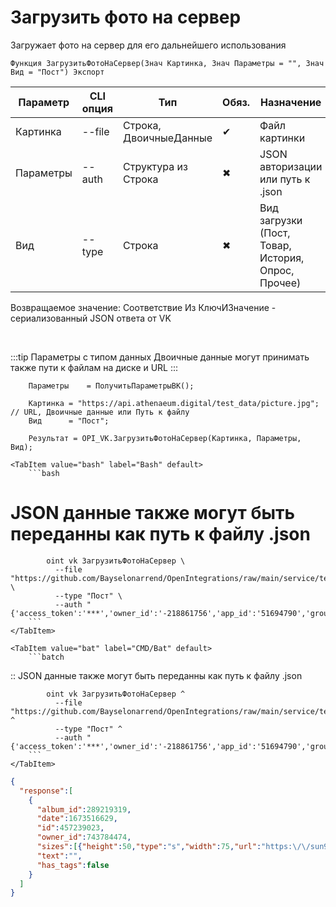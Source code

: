 ﻿---
sidebar_position: 11
---


# Загрузить фото на сервер
 Загружает фото на сервер для его дальнейшего использования



`Функция ЗагрузитьФотоНаСервер(Знач Картинка, Знач Параметры = "", Знач Вид = "Пост") Экспорт`

  | Параметр | CLI опция | Тип | Обяз. | Назначение |
  |-|-|-|-|-|
  | Картинка | --file | Строка, ДвоичныеДанные | &#x2714; | Файл картинки |
  | Параметры | --auth | Структура из Строка | &#x2716; | JSON авторизации или путь к .json |
  | Вид | --type | Строка | &#x2716; | Вид загрузки (Пост, Товар, История, Опрос, Прочее) |

  
  Возвращаемое значение:   Соответствие Из КлючИЗначение - сериализованный JSON ответа от VK

<br/>

:::tip
Параметры с типом данных Двоичные данные могут принимать также пути к файлам на диске и URL
:::
<br/>


```bsl title="Пример кода"
    Параметры    = ПолучитьПараметрыВК();

    Картинка = "https://api.athenaeum.digital/test_data/picture.jpg"; // URL, Двоичные данные или Путь к файлу
    Вид      = "Пост";

    Результат = OPI_VK.ЗагрузитьФотоНаСервер(Картинка, Параметры, Вид);
```
    

 <Tabs>
  
    <TabItem value="bash" label="Bash" default>
        ```bash
# JSON данные также могут быть переданны как путь к файлу .json

            oint vk ЗагрузитьФотоНаСервер \
              --file "https://github.com/Bayselonarrend/OpenIntegrations/raw/main/service/test_data/picture.jpg" \
              --type "Пост" \
              --auth "{'access_token':'***','owner_id':'-218861756','app_id':'51694790','group_id':'218861756'}"
        ```
    </TabItem>
  
    <TabItem value="bat" label="CMD/Bat" default>
        ```batch
:: JSON данные также могут быть переданны как путь к файлу .json

            oint vk ЗагрузитьФотоНаСервер ^
              --file "https://github.com/Bayselonarrend/OpenIntegrations/raw/main/service/test_data/picture.jpg" ^
              --type "Пост" ^
              --auth "{'access_token':'***','owner_id':'-218861756','app_id':'51694790','group_id':'218861756'}"
        ```
    </TabItem>
</Tabs>


```json title="Результат"
{
  "response":[
    {
      "album_id":289219319,
      "date":1673516629,
      "id":457239023,
      "owner_id":743784474,
      "sizes":[{"height":50,"type":"s","width":75,"url":"https:\/\/sun9-west.userapi.com\/sun9-45\/s\/v1\/ig2\/Vus7E6r8jZjgv5E9bnuM6fbvL9U_NP4-goegNOaEy8t4Z1DnzofjER9exwblecB6Hxb3EUbWv7lQvxdRaErZGoT3.jpg?size=75x50&quality=96&type=album"},{"height":87,"type":"m","width":130,"url":"https:\/\/sun9-west.userapi.com\/sun9-45\/s\/v1\/ig2\/JTtJ-M4Y1Md4nbNyY6QNKBjs9xleCGkDwGw-NuMvLV0DKfQrPb_xN7QcfazSTrBcZ-_JzsJ21pTuLI7Slr8m9HcB.jpg?size=130x87&quality=96&type=album"},{"height":402,"type":"x","width":604,"url":"https:\/\/sun9-west.userapi.com\/sun9-45\/s\/v1\/ig2\/2DBzUBeOMpydPcypQFkirgj6g9mzsj8le0qsrWQ_lPX3zNQN1229bLivxf26ya-91HF9D57exLSnkSnJwUxJdUBN.jpg?size=604x402&quality=96&type=album"},{"height":537,"type":"y","width":807,"url":"https:\/\/sun9-west.userapi.com\/sun9-45\/s\/v1\/ig2\/Biye5eNVG4UA_ymuN60MU6Qp26yO7rYp0WB-ch55oxkaATpXs4Kmqqznz1keCYHg_BHyvPhyrSGyK3zRK29LoVKH.jpg?size=807x537&quality=96&type=album"},{"height":852,"type":"z","width":1280,"url":"https:\/\/sun9-west.userapi.com\/sun9-45\/s\/v1\/ig2\/O-BkqGyWMw2ZKcOyYz8sH543Ihkws7mAn6x76JYh0mVW2MCR9x9eig_AS6gT6OLeySlvewx5oyri1Ejj0uNhJuKo.jpg?size=1280x852&quality=96&type=album"},{"height":1704,"type":"w","width":2560,"url":"https:\/\/sun9-west.userapi.com\/sun9-45\/s\/v1\/ig2\/o5klH0kpqicWBkDGQl_ch2j8VRpW69xrnq_PXw823wrMYc2qnXQLuDZeECtcKSaka1gfCpP9smoz7XwGAMDTk7vo.jpg?size=2560x1704&quality=96&type=album"},{"height":87,"type":"o","width":130,"url":"https:\/\/sun9-west.userapi.com\/sun9-45\/s\/v1\/ig2\/JTtJ-M4Y1Md4nbNyY6QNKBjs9xleCGkDwGw-NuMvLV0DKfQrPb_xN7QcfazSTrBcZ-_JzsJ21pTuLI7Slr8m9HcB.jpg?size=130x87&quality=96&type=album"},{"height":133,"type":"p","width":200,"url":"https:\/\/sun9-west.userapi.com\/sun9-45\/s\/v1\/ig2\/dFvcZ_sYZeMJtmvotINsevf_0x4KbDxo-jcrZojRQtebIKvM0juMU9U9NjybaidOukkrImr2CWcW8u6IHdlceWKD.jpg?size=200x133&quality=96&type=album"},{"height":213,"type":"q","width":320,"url":"https:\/\/sun9-west.userapi.com\/sun9-45\/s\/v1\/ig2\/GglL_Kv0x1_rnPwXwtTPZUMFg9sT_JB9xUSUeNvNIRapPRhGvQbQAaCwD57WBhUKU8sPD6-BhyadPIXaALqERkS1.jpg?size=320x213&quality=96&type=album"},{"height":340,"type":"r","width":510,"url":"https:\/\/sun9-west.userapi.com\/sun9-45\/s\/v1\/ig2\/LnQwirb-SUb689R2k90Q8MwuwHJ0tfO03a0IkCeXObaQERRE2-UUyLBCTTLme2qkLcxXAekHVbkLMEZhRq5E6Ggr.jpg?size=510x340&quality=96&crop=2,0,2556,1704&type=album"}],
      "text":"",
      "has_tags":false
    }
  ]
}
```
